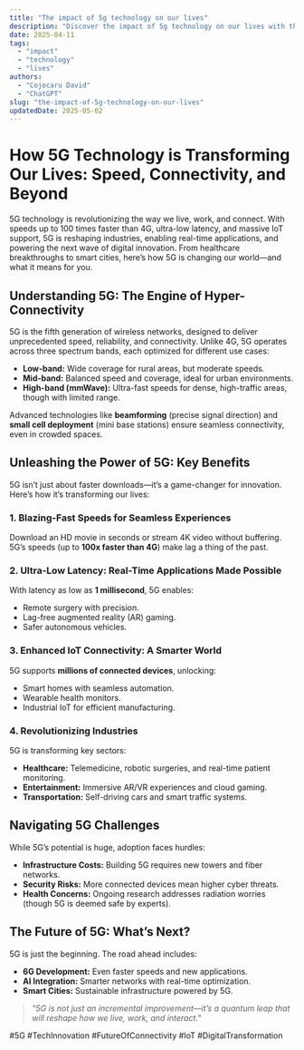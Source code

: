 ```yaml
---
title: "The impact of 5g technology on our lives"
description: "Discover the impact of 5g technology on our lives with this in-depth guide, providing actionable insights and practical tips to boost your knowledge and results."
date: 2025-04-11
tags:
  - "impact"
  - "technology"
  - "lives"
authors:
  - "Cojocaru David"
  - "ChatGPT"
slug: "the-impact-of-5g-technology-on-our-lives"
updatedDate: 2025-05-02
---
```


# How 5G Technology is Transforming Our Lives: Speed, Connectivity, and Beyond  

5G technology is revolutionizing the way we live, work, and connect. With speeds up to 100 times faster than 4G, ultra-low latency, and massive IoT support, 5G is reshaping industries, enabling real-time applications, and powering the next wave of digital innovation. From healthcare breakthroughs to smart cities, here’s how 5G is changing our world—and what it means for you.  

## Understanding 5G: The Engine of Hyper-Connectivity  

5G is the fifth generation of wireless networks, designed to deliver unprecedented speed, reliability, and connectivity. Unlike 4G, 5G operates across three spectrum bands, each optimized for different use cases:  

- **Low-band:** Wide coverage for rural areas, but moderate speeds.  
- **Mid-band:** Balanced speed and coverage, ideal for urban environments.  
- **High-band (mmWave):** Ultra-fast speeds for dense, high-traffic areas, though with limited range.  

Advanced technologies like **beamforming** (precise signal direction) and **small cell deployment** (mini base stations) ensure seamless connectivity, even in crowded spaces.  

## Unleashing the Power of 5G: Key Benefits  

5G isn’t just about faster downloads—it’s a game-changer for innovation. Here’s how it’s transforming our lives:  

### 1. Blazing-Fast Speeds for Seamless Experiences  
Download an HD movie in seconds or stream 4K video without buffering. 5G’s speeds (up to **100x faster than 4G**) make lag a thing of the past.  

### 2. Ultra-Low Latency: Real-Time Applications Made Possible  
With latency as low as **1 millisecond**, 5G enables:  
- Remote surgery with precision.  
- Lag-free augmented reality (AR) gaming.  
- Safer autonomous vehicles.  

### 3. Enhanced IoT Connectivity: A Smarter World  
5G supports **millions of connected devices**, unlocking:  
- Smart homes with seamless automation.  
- Wearable health monitors.  
- Industrial IoT for efficient manufacturing.  

### 4. Revolutionizing Industries  
5G is transforming key sectors:  

- **Healthcare:** Telemedicine, robotic surgeries, and real-time patient monitoring.  
- **Entertainment:** Immersive AR/VR experiences and cloud gaming.  
- **Transportation:** Self-driving cars and smart traffic systems.  

## Navigating 5G Challenges  

While 5G’s potential is huge, adoption faces hurdles:  

- **Infrastructure Costs:** Building 5G requires new towers and fiber networks.  
- **Security Risks:** More connected devices mean higher cyber threats.  
- **Health Concerns:** Ongoing research addresses radiation worries (though 5G is deemed safe by experts).  

## The Future of 5G: What’s Next?  

5G is just the beginning. The road ahead includes:  

- **6G Development:** Even faster speeds and new applications.  
- **AI Integration:** Smarter networks with real-time optimization.  
- **Smart Cities:** Sustainable infrastructure powered by 5G.  

> _"5G is not just an incremental improvement—it’s a quantum leap that will reshape how we live, work, and interact."_  

#5G #TechInnovation #FutureOfConnectivity #IoT #DigitalTransformation